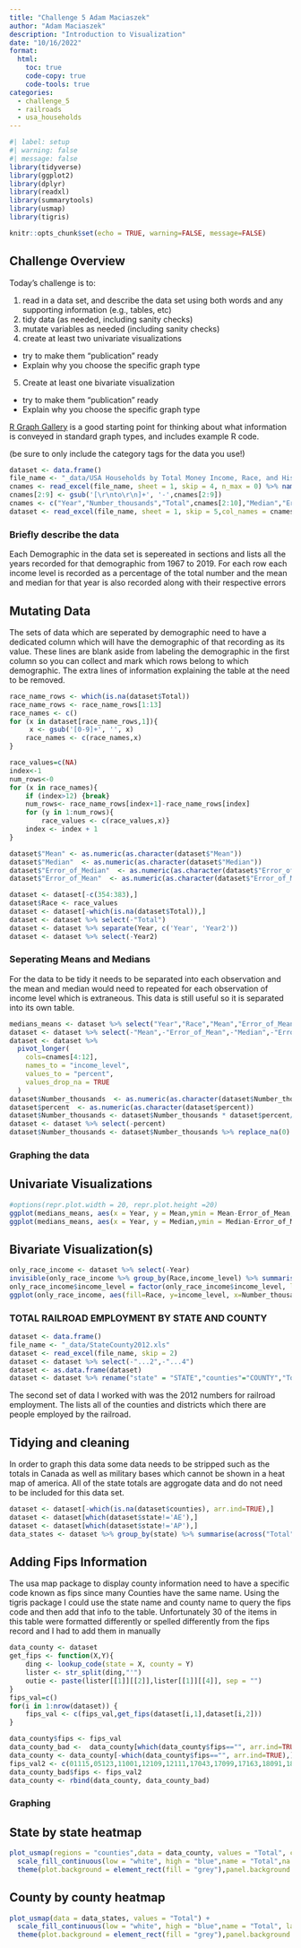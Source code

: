 ---
title: "Challenge 5 Adam Maciaszek"
author: "Adam Maciaszek"
description: "Introduction to Visualization"
date: "10/16/2022"
format:
  html:
    toc: true
    code-copy: true
    code-tools: true
categories:
  - challenge_5
  - railroads
  - usa_households
---

```{r}
#| label: setup
#| warning: false
#| message: false
library(tidyverse)
library(ggplot2)
library(dplyr)
library(readxl)
library(summarytools)
library(usmap)
library(tigris)

knitr::opts_chunk$set(echo = TRUE, warning=FALSE, message=FALSE)
```

## Challenge Overview

Today's challenge is to:

1)  read in a data set, and describe the data set using both words and any supporting information (e.g., tables, etc)
2)  tidy data (as needed, including sanity checks)
3)  mutate variables as needed (including sanity checks)
4)  create at least two univariate visualizations
   - try to make them "publication" ready
   - Explain why you choose the specific graph type
5)  Create at least one bivariate visualization
   - try to make them "publication" ready
   - Explain why you choose the specific graph type

[R Graph Gallery](https://r-graph-gallery.com/) is a good starting point for thinking about what information is conveyed in standard graph types, and includes example R code.

(be sure to only include the category tags for the data you use!)


```{r}
dataset <- data.frame()
file_name <- "_data/USA Households by Total Money Income, Race, and Hispanic Origin of Householder 1967 to 2019.xlsx"
cnames <- read_excel(file_name, sheet = 1, skip = 4, n_max = 0) %>% names()
cnames[2:9] <- gsub('[\r\nto\r\n]+', '-',cnames[2:9])
cnames <- c("Year","Number_thousands","Total",cnames[2:10],"Median","Error_of_Median","Mean","Error_of_Mean")
dataset <- read_excel(file_name, sheet = 1, skip = 5,col_names = cnames)
```

### Briefly describe the data
Each Demographic in the data set is sepereated in sections and lists all the years recorded for that demographic from 1967 to 2019. For each row each income level is recorded as a percentage of the total number and the mean and median for that year is also recorded along with their respective errors

## Mutating Data
The sets of data which are seperated by demographic need to have a dedicated column which will have the demographic of that recording as its value. These lines are blank aside from labeling the demographic in the first column so you can collect and mark which rows belong to which demographic. The extra lines of information explaining the table at the need to be removed.
```{r}
race_name_rows <- which(is.na(dataset$Total))
race_name_rows <- race_name_rows[1:13]
race_names <- c()
for (x in dataset[race_name_rows,1]){
     x <- gsub('[0-9]+', '', x)
    race_names <- c(race_names,x)
}

race_values=c(NA)
index<-1
num_rows<-0
for (x in race_names){
    if (index>12) {break}
    num_rows<- race_name_rows[index+1]-race_name_rows[index]
    for (y in 1:num_rows){
        race_values <- c(race_values,x)}
    index <- index + 1
}

dataset$"Mean" <- as.numeric(as.character(dataset$"Mean"))
dataset$"Median"  <- as.numeric(as.character(dataset$"Median"))
dataset$"Error_of_Median"  <- as.numeric(as.character(dataset$"Error_of_Median"))
dataset$"Error_of_Mean"  <- as.numeric(as.character(dataset$"Error_of_Mean"))

dataset <- dataset[-c(354:383),]
dataset$Race <- race_values
dataset <- dataset[-which(is.na(dataset$Total)),]
dataset <- dataset %>% select(-"Total")
dataset <- dataset %>% separate(Year, c('Year', 'Year2'))
dataset <- dataset %>% select(-Year2)
```
### Seperating Means and Medians
For the data to be tidy  it needs to be separated into each observation and the mean and median would need to repeated for each observation of income level which is extraneous. This data is still useful so it is separated into its own table.
```{r}
medians_means <- dataset %>% select("Year","Race","Mean","Error_of_Mean","Median","Error_of_Median")
dataset <- dataset %>% select(-"Mean",-"Error_of_Mean",-"Median",-"Error_of_Median")
dataset <- dataset %>% 
  pivot_longer(
    cols=cnames[4:12], 
    names_to = "income_level", 
    values_to = "percent", 
    values_drop_na = TRUE
  )
dataset$Number_thousands  <- as.numeric(as.character(dataset$Number_thousands ))
dataset$percent  <- as.numeric(as.character(dataset$percent))
dataset$Number_thousands <- dataset$Number_thousands * dataset$percent/100
dataset <- dataset %>% select(-percent)
dataset$Number_thousands <- dataset$Number_thousands %>% replace_na(0)
```
### Graphing the data

## Univariate Visualizations
```{r}
#options(repr.plot.width = 20, repr.plot.height =20)
ggplot(medians_means, aes(x = Year, y = Mean,ymin = Mean-Error_of_Mean, ymax = Mean+Error_of_Mean, group=Race, color=Race)) + geom_errorbar(width = 0.2) + geom_line() + scale_x_discrete(guide = guide_axis(check.overlap = TRUE))+ggtitle("Mean Income Levels From (1967-2019)")
ggplot(medians_means, aes(x = Year, y = Median,ymin = Median-Error_of_Median, ymax = Median+Error_of_Median, group=Race, color=Race)) + geom_errorbar(width = 0.2) + geom_line() + scale_x_discrete(guide = guide_axis(check.overlap = TRUE))+ggtitle("Median Income Levels From (1967-2019)")
```
## Bivariate Visualization(s)

```{r}
only_race_income <- dataset %>% select(-Year)
invisible(only_race_income %>% group_by(Race,income_level) %>% summarise(across(Number_thousands, sum)))
only_race_income$income_level = factor(only_race_income$income_level, levels = rev(cnames[4:12]))
ggplot(only_race_income, aes(fill=Race, y=income_level, x=Number_thousands)) + geom_bar(position="dodge", stat="identity")+ ggtitle("Total Number Of Demographic Per Income Bracket From (1967-2019)")
```
### TOTAL RAILROAD EMPLOYMENT BY STATE AND COUNTY
```{r}
dataset <- data.frame()
file_name <- "_data/StateCounty2012.xls"
dataset <- read_excel(file_name, skip = 2)
dataset <- dataset %>% select(-"...2",-"...4")
dataset <- as.data.frame(dataset)
dataset <- dataset %>% rename("state" = "STATE","counties"="COUNTY","Total"="TOTAL")
```
The second set of data I worked with was the 2012 numbers for railroad employment. The lists all of the counties and districts which there are people employed by the railroad.

## Tidying and cleaning
In order to graph this data some data needs to be stripped such as the totals in Canada  as well as military bases which cannot be shown in a heat map of america. All of the state totals are aggrogate data and do not need to be included for this data set.
```{r}
dataset <- dataset[-which(is.na(dataset$counties), arr.ind=TRUE),]
dataset <- dataset[which(dataset$state!='AE'),]
dataset <- dataset[which(dataset$state!='AP'),]
data_states <- dataset %>% group_by(state) %>% summarise(across("Total", sum))
```
## Adding Fips Information
The usa map package to display county information need to have a specific code known as fips since many Counties have the same name. Using the tigris package I could use the state name and county name to query the fips code and then add that info to the table. Unfortunately 30 of the items in this table were formatted differently or spelled differently from the fips record and I had to add them in manually
```{r}
data_county <- dataset
get_fips <- function(X,Y){
    ding <- lookup_code(state = X, county = Y)
    lister <- str_split(ding,"'")
    outie <- paste(lister[[1]][[2]],lister[[1]][[4]], sep = "")
}
fips_val=c()
for(i in 1:nrow(dataset)) {
    fips_val <- c(fips_val,get_fips(dataset[i,1],dataset[i,2]))
}

data_county$fips <- fips_val
data_county_bad <-  data_county[which(data_county$fips=="", arr.ind=TRUE),]
data_county <- data_county[-which(data_county$fips=="", arr.ind=TRUE),]
fips_val2 <- c(01115,05123,11001,12109,12111,17043,17099,17163,18091,18141,22087,22089,22093,22095,22097,22099,22101,22103,24510,24033,24035,24037,26147,26149,27137,29510,29186,29183,29185,29187,29189,32510,36089,51760,55109)
data_county_bad$fips <- fips_val2
data_county <- rbind(data_county, data_county_bad)
```
### Graphing

## State by state heatmap
```{r}
plot_usmap(regions = "counties",data = data_county, values = "Total", color = NA) + 
  scale_fill_continuous(low = "white", high = "blue",name = "Total",na.value = 'white', label = scales::comma) + 
  theme(plot.background = element_rect(fill = "grey"),panel.background = element_rect(color=NA, fill = "grey"),legend.position = "right")
```
## County by county heatmap
```{r}
plot_usmap(data = data_states, values = "Total") + 
  scale_fill_continuous(low = "white", high = "blue",name = "Total", label = scales::comma) + 
  theme(plot.background = element_rect(fill = "grey"),panel.background = element_rect(color=NA, fill = "grey"),legend.position = "right")
```